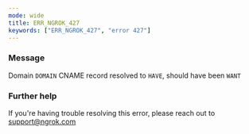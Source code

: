 ```yaml
---
mode: wide
title: ERR_NGROK_427
keywords: ["ERR_NGROK_427", "error 427"]
---
```



### Message

Domain `DOMAIN` CNAME record resolved to `HAVE`, should have been `WANT`

<ErrorDetails />

### Further help

If you're having trouble resolving this error, please reach out to [support@ngrok.com](mailto:support@ngrok.com?subject=Help%20with%20ERR_NGROK_427)
